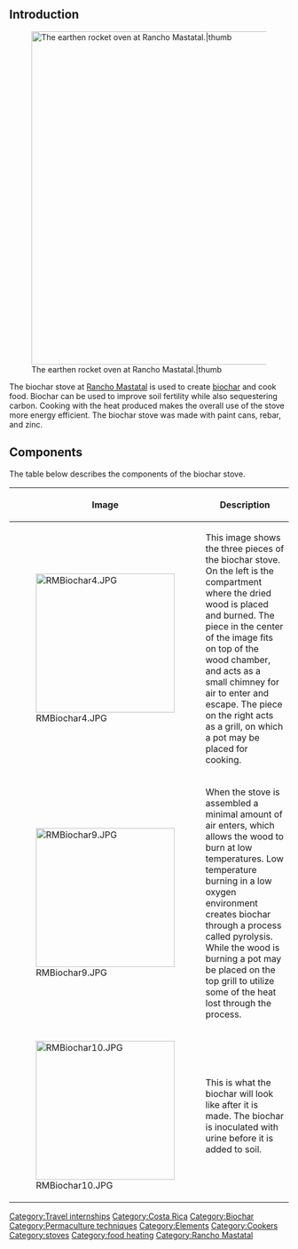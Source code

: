 == Introduction ==
[[File:RMBiochar5.JPG|600px|The earthen rocket oven at Rancho Mastatal.|thumb]]

The biochar stove at [[Rancho Mastatal]] is used to create [[biochar]] and cook food. Biochar can be used to improve soil fertility while also sequestering carbon. Cooking with the heat produced makes the overall use of the stove more energy efficient. The biochar stove was made with paint cans, rebar, and zinc.

== Components ==
The table below describes the components of the biochar stove.
{| class="wikitable"
|-
! Image
! Description
|-
| [[File:RMBiochar4.JPG|250px|thumb]]
| This image shows the three pieces of the biochar stove. On the left is the compartment where the dried wood is placed and burned. The piece in the center of the image fits on top of the wood chamber, and acts as a small chimney for air to enter and escape. The piece on the right acts as a grill, on which a pot may be placed for cooking.
|-
| [[File:RMBiochar9.JPG|250px|thumb]]
| When the stove is assembled a minimal amount of air enters, which allows the wood to burn at low temperatures. Low temperature burning in a low oxygen environment creates biochar through a process called pyrolysis. While the wood is burning a pot may be placed on the top grill to utilize some of the heat lost through the process. 
|-
| [[File:RMBiochar10.JPG|250px|thumb]]
| This is what the biochar will look like after it is made. The biochar is inoculated with urine before it is added to soil.
|}

[[Category:Travel internships]]
[[Category:Costa Rica]]
[[Category:Biochar]]
[[Category:Permaculture techniques]]
[[Category:Elements]]
[[Category:Cookers]]
[[Category:stoves]]
[[Category:food heating]]
[[Category:Rancho Mastatal]]